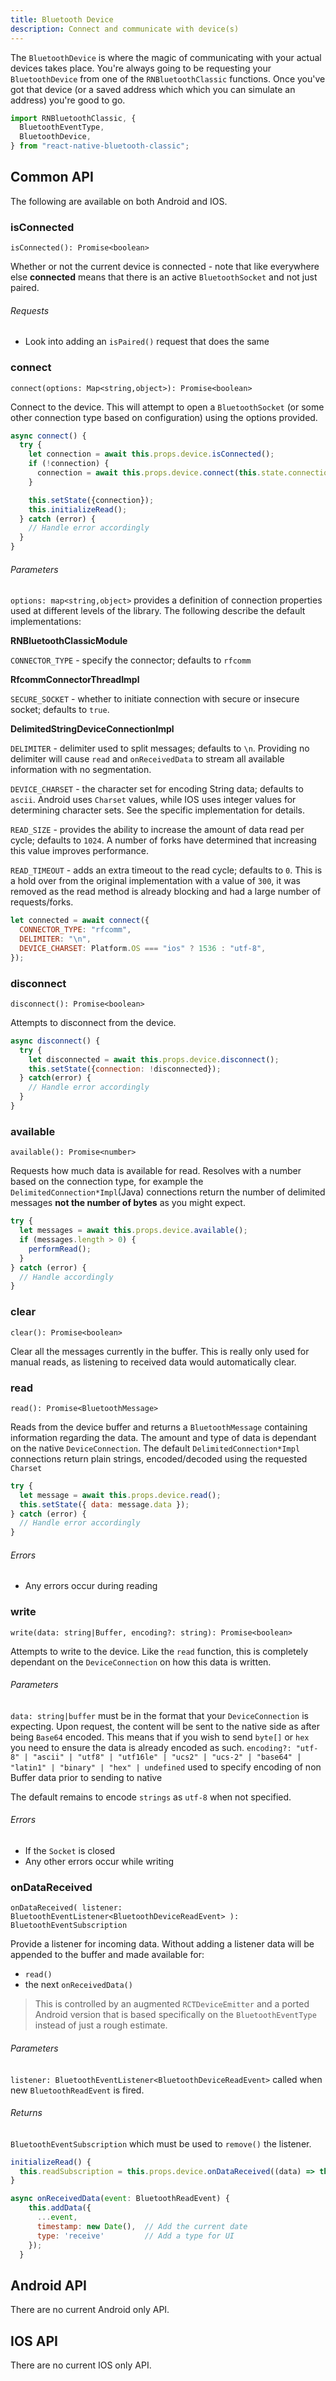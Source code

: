 ```yaml
---
title: Bluetooth Device
description: Connect and communicate with device(s)
---
```


The `BluetoothDevice` is where the magic of communicating with your actual devices takes place. You're always going to be requesting your `BluetoothDevice` from one of the `RNBluetoothClassic` functions. Once you've got that device (or a saved address which which you can simulate an address) you're good to go.

```javascript
import RNBluetoothClassic, {
  BluetoothEventType,
  BluetoothDevice,
} from "react-native-bluetooth-classic";
```

## Common API

The following are available on both Android and IOS.

### isConnected

`isConnected(): Promise<boolean>`

Whether or not the current device is connected - note that like everywhere else **connected** means that there is an active `BluetoothSocket` and not just paired.

###### Requests

- Look into adding an `isPaired()` request that does the same

### connect

`connect(options: Map<string,object>): Promise<boolean>`

Connect to the device. This will attempt to open a `BluetoothSocket` (or some other connection type based on configuration) using the options provided.

```javascript
async connect() {
  try {
    let connection = await this.props.device.isConnected();
    if (!connection) {
      connection = await this.props.device.connect(this.state.connectionOptions);
    }

    this.setState({connection});
    this.initializeRead();
  } catch (error) {
    // Handle error accordingly
  }
}
```

###### Parameters

`options: map<string,object>` provides a definition of connection properties used at different levels of the library. The following describe the default implementations:

**RNBluetoothClassicModule**

`CONNECTOR_TYPE` - specify the connector; defaults to `rfcomm`

**RfcommConnectorThreadImpl**

`SECURE_SOCKET` - whether to initiate connection with secure or insecure socket; defaults to `true`.

**DelimitedStringDeviceConnectionImpl**

`DELIMITER` - delimiter used to split messages; defaults to `\n`. Providing no delimiter will cause `read` and `onReceivedData` to stream all available information with no segmentation.

`DEVICE_CHARSET` - the character set for encoding String data; defaults to `ascii`. Android uses `Charset` values, while IOS uses integer values for determining character sets. See the specific implementation for details.

`READ_SIZE` - provides the ability to increase the amount of data read per cycle; defaults to `1024`. A number of forks have determined that increasing this value improves performance.

`READ_TIMEOUT` - adds an extra timeout to the read cycle; defaults to `0`. This is a hold over from the original implementation with a value of `300`, it was removed as the read method is already blocking and had a large number of requests/forks.

```javascript
let connected = await connect({
  CONNECTOR_TYPE: "rfcomm",
  DELIMITER: "\n",
  DEVICE_CHARSET: Platform.OS === "ios" ? 1536 : "utf-8",
});
```

### disconnect

`disconnect(): Promise<boolean>`

Attempts to disconnect from the device.

```javascript
async disconnect() {
  try {
    let disconnected = await this.props.device.disconnect();
    this.setState({connection: !disconnected});
  } catch(error) {
    // Handle error accordingly
  }
}
```

### available

`available(): Promise<number>`

Requests how much data is available for read. Resolves with a number based on the connection type, for example the `DelimitedConnection*Impl`(Java) connections return the number of delimited messages **not the number of bytes** as you might expect.

```javascript
try {
  let messages = await this.props.device.available();
  if (messages.length > 0) {
    performRead();
  }
} catch (error) {
  // Handle accordingly
}
```

### clear

`clear(): Promise<boolean>`

Clear all the messages currently in the buffer. This is really only used for manual reads, as listening to received data would automatically clear.

### read

`read(): Promise<BluetoothMessage>`

Reads from the device buffer and returns a `BluetoothMessage` containing information regarding the data. The amount and type of data is dependant on the native `DeviceConnection`. The default `DelimitedConnection*Impl` connections return plain strings, encoded/decoded using the requested `Charset`

```javascript
try {
  let message = await this.props.device.read();
  this.setState({ data: message.data });
} catch (error) {
  // Handle error accordingly
}
```

###### Errors

- Any errors occur during reading

### write

`write(data: string|Buffer, encoding?: string): Promise<boolean>`

Attempts to write to the device. Like the `read` function, this is completely dependant on the `DeviceConnection` on how this data is written.

###### Parameters

`data: string|buffer` must be in the format that your `DeviceConnection` is expecting. Upon request, the content will be sent to the native side as after being `Base64` encoded. This means that if you wish to send `byte[]` or `hex` you need to ensure the data is already encoded as such.
`encoding?: "utf-8" | "ascii" | "utf8" | "utf16le" | "ucs2" | "ucs-2" | "base64" | "latin1" | "binary" | "hex" | undefined` used to specify encoding of non Buffer data prior to sending to native

The default remains to encode `strings` as `utf-8` when not specified.

###### Errors

- If the `Socket` is closed
- Any other errors occur while writing

### onDataReceived

`onDataReceived( listener: BluetoothEventListener<BluetoothDeviceReadEvent> ): BluetoothEventSubscription`

Provide a listener for incoming data. Without adding a listener data will be appended to the buffer and made available for:

- `read()`
- the next `onReceivedData()`

> This is controlled by an augmented `RCTDeviceEmitter` and a ported Android version that is based specifically on the `BluetoothEventType` instead of just a rough estimate.

###### Parameters

`listener: BluetoothEventListener<BluetoothDeviceReadEvent>` called when new `BluetoothReadEvent` is fired.

###### Returns

`BluetoothEventSubscription` which must be used to `remove()` the listener.

```javascript
initializeRead() {
  this.readSubscription = this.props.device.onDataReceived((data) => this.onReceivedData(data));
}

async onReceivedData(event: BluetoothReadEvent) {
    this.addData({
      ...event,
      timestamp: new Date(),  // Add the current date
      type: 'receive'         // Add a type for UI
    });
  }
```

## Android API

There are no current Android only API.

## IOS API

There are no current IOS only API.
